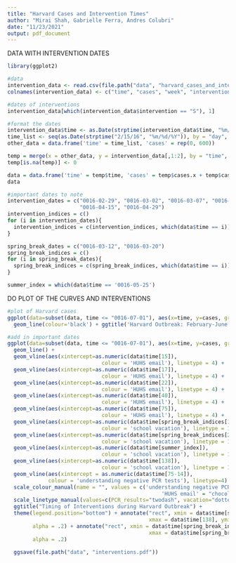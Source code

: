 ```yaml
---
title: "Harvard Cases and Intervention Times"
author: "Mirai Shah, Gabrielle Ferra, Andres Colubri"
date: "11/23/2021"
output: pdf_document
---
```


DATA WITH INTERVENTION DATES 

```r
library(ggplot2)
```

```r
#data
intervention_data <- read.csv(file.path("data", "harvard_cases_and_interventions.csv"))
colnames(intervention_data) <- c("time", "cases", "week", "intervention")
```

```r
#dates of interventions
intervention_data[which(intervention_data$intervention == "S"), 1]
```

```r
#format the dates
intervention_data$time <- as.Date(strptime(intervention_data$time, "%m/%d/%Y"))
time_list <- seq(as.Date(strptime("2/15/16", "%m/%d/%Y")), by = "day", length.out = 600)
other_data = data.frame('time' = time_list, 'cases' = rep(0, 600))

temp = merge(x = other_data, y = intervention_data[,1:2], by = "time", all.x = TRUE)
temp[is.na(temp)] <- 0

data = data.frame('time' = temp$time, 'cases' = temp$cases.x + temp$cases.y)
data
```

```r
#important dates to note 
intervention_dates = c("0016-02-29", "0016-03-02", "0016-03-07", "0016-03-25",
                       "0016-04-15", "0016-04-29")
intervention_indices = c()
for (i in intervention_dates){
  intervention_indices = c(intervention_indices, which(data$time == i))
}

spring_break_dates = c("0016-03-12", "0016-03-20")
spring_break_indices = c()
for (i in spring_break_dates){
  spring_break_indices = c(spring_break_indices, which(data$time == i))
}

summer_index = which(data$time == '0016-05-25')
```

DO PLOT OF THE CURVES AND INTERVENTIONS

```r
#plot of Harvard cases
ggplot(data=subset(data, time <= "0016-07-01"), aes(x=time, y=cases, group=1)) +
  geom_line(colour='black') + ggtitle('Harvard Outbreak: February-June')
```


```r
#add in important dates
ggplot(data=subset(data, time <= "0016-07-01"), aes(x=time, y=cases, group=1)) +
  geom_line() + 
  geom_vline(aes(xintercept=as.numeric(data$time[15]), 
                              colour = 'HUHS email'), linetype = 4) +
  geom_vline(aes(xintercept=as.numeric(data$time[17]), 
                              colour = 'HUHS email'), linetype = 4) +
  geom_vline(aes(xintercept=as.numeric(data$time[22]), 
                              colour = 'HUHS email'), linetype = 4) +
  geom_vline(aes(xintercept=as.numeric(data$time[40]), 
                              colour = 'HUHS email'), linetype = 4) +
  geom_vline(aes(xintercept=as.numeric(data$time[75]), 
                              colour = 'HUHS email'), linetype = 4) +
  geom_vline(aes(xintercept=as.numeric(data$time[spring_break_indices[1]]), 
                              colour = 'school vacation'), linetype = 1) +
  geom_vline(aes(xintercept=as.numeric(data$time[spring_break_indices[2]]), 
                              colour = 'school vacation'), linetype = 1) +
  geom_vline(aes(xintercept=as.numeric(data$time[summer_index]), 
                              colour = 'school vacation'), linetype = 1) +
  geom_vline(aes(xintercept=as.numeric(data$time[138]), 
                              colour = 'school vacation'), linetype = 1) +
  geom_vline(aes(xintercept = as.numeric(data$time[75-14]), 
             colour = 'understanding negative PCR tests'), linetype=4) + 
  scale_colour_manual(name = "", values = c('understanding negative PCR tests'="darkturquoise", 'school vacation'="darkviolet",
                                                 'HUHS email' = "chocolate1")) +
  scale_linetype_manual(values=c(PCR_results="twodash", vacation="dotted")) +
  ggtitle("Timing of Interventions during Harvard Outbreak") +
  theme(legend.position="bottom") + annotate("rect", xmin = data$time[summer_index], 
                                             xmax = data$time[138], ymin = 0, ymax = 10,
        alpha = .2) + annotate("rect", xmin = data$time[spring_break_indices[1]], 
                                             xmax = data$time[spring_break_indices[2]], ymin = 0, ymax = 10,
        alpha = .2)

  ggsave(file.path("data", "interventions.pdf"))
  
```
